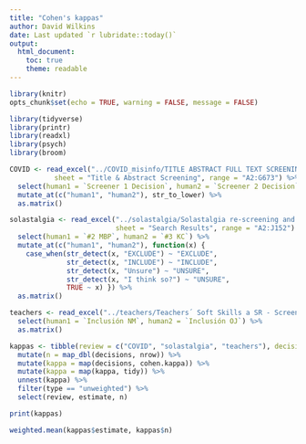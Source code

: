 ```yaml
---
title: "Cohen's kappas"
author: David Wilkins
date: Last updated `r lubridate::today()`
output:
  html_document:
    toc: true
    theme: readable
---
```


```r
library(knitr)
opts_chunk$set(echo = TRUE, warning = FALSE, message = FALSE)
```

```r
library(tidyverse)
library(printr)
library(readxl)
library(psych)
library(broom)
```

```r
COVID <- read_excel("../COVID_misinfo/TITLE ABSTRACT FULL TEXT SCREENING DATA_CAIM COVID-19 SM Misinfo_Mar2223.xlsx", 
           sheet = "Title & Abstract Screening", range = "A2:G673") %>%
  select(human1 = `Screener 1 Decision`, human2 = `Screener 2 Decision`) %>%
  mutate_at(c("human1", "human2"), str_to_lower) %>%
  as.matrix() 

solastalgia <- read_excel("../solastalgia/Solastalgia re-screening and extraction spreadsheet Dec 2022.xlsx", 
                          sheet = "Search Results", range = "A2:J152") %>%
  select(human1 = `#2 MBP`, human2 = `#3 KC`) %>%
  mutate_at(c("human1", "human2"), function(x) {
    case_when(str_detect(x, "EXCLUDE") ~ "EXCLUDE",
              str_detect(x, "INCLUDE") ~ "INCLUDE",
              str_detect(x, "Unsure") ~ "UNSURE",
              str_detect(x, "I think so?") ~ "UNSURE",
              TRUE ~ x) }) %>%
  as.matrix() 

teachers <- read_excel("../teachers/Teachers´ Soft Skills a SR - Screening NM & OJ(1).xlsx", sheet = "Búsqueda completa (seliminados)") %>%
  select(human1 = `Inclusión NM`, human2 = `Inclusión OJ`) %>%
  as.matrix() 

kappas <- tibble(review = c("COVID", "solastalgia", "teachers"), decisions = list(COVID, solastalgia, teachers)) %>%
  mutate(n = map_dbl(decisions, nrow)) %>%
  mutate(kappa = map(decisions, cohen.kappa)) %>%
  mutate(kappa = map(kappa, tidy)) %>%
  unnest(kappa) %>%
  filter(type == "unweighted") %>%
  select(review, estimate, n)

print(kappas)

weighted.mean(kappas$estimate, kappas$n)
```
